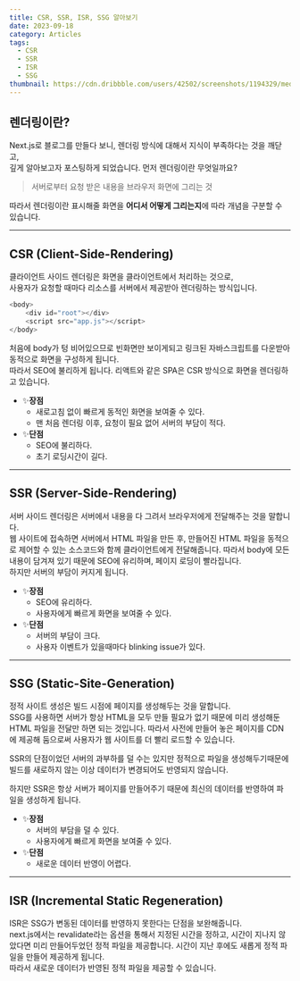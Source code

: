 ```yaml
---
title: CSR, SSR, ISR, SSG 알아보기
date: 2023-09-18
category: Articles
tags:
  - CSR
  - SSR
  - ISR
  - SSG
thumbnail: https://cdn.dribbble.com/users/42502/screenshots/1194329/media/f4cc3bd3b7c7e7513781871b0f6103b3.jpg?resize=800x600&vertical=center
---
```


## 렌더링이란?

Next.js로 블로그를 만들다 보니, 렌더링 방식에 대해서 지식이 부족하다는 것을 깨닫고,  
깊게 알아보고자 포스팅하게 되었습니다. 먼저 렌더링이란 무엇일까요?

> 서버로부터 요청 받은 내용을 브라우저 화면에 그리는 것

따라서 렌더링이란 표시해줄 화면을 **어디서 어떻게 그리는지**에 따라 개념을 구분할 수 있습니다.

---

## CSR (Client-Side-Rendering)
클라이언트 사이드 렌더링은 화면을 클라이언트에서 처리하는 것으로,  
사용자가 요청할 때마다 리소스를 서버에서 제공받아 렌더링하는 방식입니다.

```javascript
<body>
    <div id="root"></div>
    <script src="app.js"></script>
</body>
```
처음에 body가 텅 비어있으므로 빈화면만 보이게되고 링크된 자바스크립트를 다운받아 동적으로 화면을 구성하게 됩니다.  
따라서 SEO에 불리하게 됩니다. 리액트와 같은 SPA은 CSR 방식으로 화면을 렌더링하고 있습니다.

- ✨**장점**
  - 새로고침 없이 빠르게 동적인 화면을 보여줄 수 있다.
  - 맨 처음 렌더링 이후, 요청이 필요 없어 서버의 부담이 적다.
- ✨**단점**
  - SEO에 불리하다.
  - 초기 로딩시간이 길다.
---

## SSR (Server-Side-Rendering)
서버 사이드 렌더링은 서버에서 내용을 다 그려서 브라우저에게 전달해주는 것을 말합니다.  
웹 사이트에 접속하면 서버에서 HTML 파일을 만든 후, 만들어진 HTML 파일을 동적으로 제어할 수 있는 소스코드와 함께 클라이언트에게 전달해줍니다. 따라서 body에 모든 내용이 담겨져 있기 때문에 SEO에 유리하며, 페이지 로딩이 빨라집니다.  
하지만 서버의 부담이 커지게 됩니다.

- ✨**장점**
  - SEO에 유리하다.
  - 사용자에게 빠르게 화면을 보여줄 수 있다.
- ✨**단점**
  - 서버의 부담이 크다.
  - 사용자 이벤트가 있을때마다 blinking issue가 있다.
---

## SSG (Static-Site-Generation)
정적 사이트 생성은 빌드 시점에 페이지를 생성해두는 것을 말합니다.  
SSG를 사용하면 서버가 항상 HTML을 모두 만들 필요가 없기 때문에 미리 생성해둔 HTML 파일을 전달만 하면 되는 것입니다. 따라서 사전에 만들어 놓은 페이지를 CDN에 제공해 둠으로써 사용자가 웹 사이트를 더 빨리 로드할 수 있습니다.

SSR의 단점이었던 서버의 과부하를 덜 수는 있지만 정적으로 파일을 생성해두기때문에 빌드를 새로하지 않는 이상 데이터가 변경되어도 반영되지 않습니다.

하지만 SSR은 항상 서버가 페이지를 만들어주기 때문에 최신의 데이터를 반영하여 파일을 생성하게 됩니다. 

- ✨**장점**
  - 서버의 부담을 덜 수 있다.
  - 사용자에게 빠르게 화면을 보여줄 수 있다.
- ✨**단점**
  - 새로운 데이터 반영이 어렵다.
---

## ISR (Incremental Static Regeneration)
ISR은 SSG가 변동된 데이터를 반영하지 못한다는 단점을 보완해줍니다.  
next.js에서는 revalidate라는 옵션을 통해서 지정된 시간을 정하고, 시간이 지나지 않았다면 미리 만들어두었던 정적 파일을 제공합니다. 시간이 지난 후에도 새롭게 정적 파일을 만들어 제공하게 됩니다.  
 따라서 새로운 데이터가 반영된 정적 파일을 제공할 수 있습니다.
